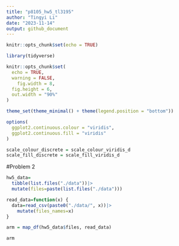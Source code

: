 ```yaml
---
title: "p8105_hw5_tl3195"
author: "Tingyi Li"
date: "2023-11-14"
output: github_document
---
```


```r
knitr::opts_chunk$set(echo = TRUE)

library(tidyverse)

knitr::opts_chunk$set(
  echo = TRUE,
  warning = FALSE,
	fig.width = 8, 
  fig.height = 6,
  out.width = "90%"
)

theme_set(theme_minimal() + theme(legend.position = "bottom"))

options(
  ggplot2.continuous.colour = "viridis",
  ggplot2.continuous.fill = "viridis"
)

scale_colour_discrete = scale_colour_viridis_d
scale_fill_discrete = scale_fill_viridis_d
```

#Problem 2
```r
hw5_data=
  tibble(list.files("./data"))|>
  mutate(files=paste(list.files("./data")))

read_data=function(x) {
  data=read_csv(paste0("./data/", x))|>
    mutate(files_names=x)
}

arm = map_df(hw5_data$files, read_data)

arm
```

